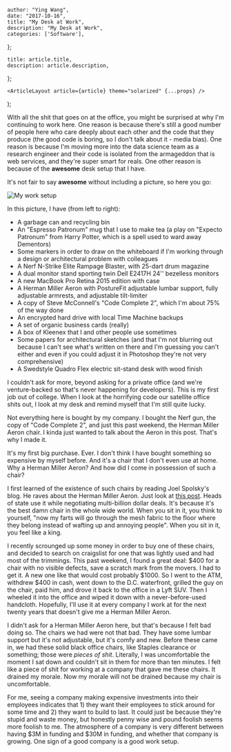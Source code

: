 

    author: "Ying Wang",
    date: "2017-10-16",
    title: "My Desk at Work",
    description: "My Desk at Work",
    categories: ['Software'],
};

    title: article.title,
    description: article.description,
};

    <ArticleLayout article={article} theme="solarized" {...props} />
);


With all the shit that goes on at the office, you might be surprised at why I'm continuing to work here. One reason is because there's still a good number of people here who care deeply about each other and the code that they produce (the good code is boring, so I don't talk about it - media bias). One reason is because I'm moving more into the data science team as a research engineer and their code is isolated from the armageddon that is web services, and they're super smart for reals. One other reason is because of the **awesome** desk setup that I have.

It's not fair to say **awesome** without including a picture, so here you go:

![My work setup](/img/posts/2017/10/16/my_work_setup_1.jpg)

In this picture, I have (from left to right):

- A garbage can and recycling bin
- An "Espresso Patronum" mug that I use to make tea (a play on "Expecto Patronum" from Harry Potter, which is a spell used to ward away Dementors)
- Some markers in order to draw on the whiteboard if I'm working through a design or architectural problem with colleagues
- A Nerf N-Strike Elite Rampage Blaster, with 25-dart drum magazine
- A dual monitor stand sporting twin Dell E2417H 24'' bezelless monitors
- A new MacBook Pro Retina 2015 edition with case
- A Herman Miller Aeron with PostureFit adjustable lumbar support, fully adjustable armrests, and adjustable tilt-limiter
- A copy of Steve McConnell's "Code Complete 2", which I'm about 75% of the way done
- An encrypted hard drive with local Time Machine backups
- A set of organic business cards (really)
- A box of Kleenex that I and other people use sometimes
- Some papers for architectural sketches (and that I'm not blurring out because I can't see what's written on there and I'm guessing you can't either and even if you could adjust it in Photoshop they're not very comprehensive)
- A Swedstyle Quadro Flex electric sit-stand desk with wood finish

I couldn't ask for more, beyond asking for a private office (and we're venture-backed so that's never happening for developers). This is my first job out of college. When I look at the horrifying code our satellite office shits out, I look at my desk and remind myself that I'm still quite lucky.

Not everything here is bought by my company. I bought the Nerf gun, the copy of "Code Complete 2", and just this past weekend, the Herman Miller Aeron chair. I kinda just wanted to talk about the Aeron in this post. That's why I made it.

It's my first big purchase. Ever. I don't think I have bought something so expensive by myself before. And it's a chair that I don't even use at home. Why a Herman Miller Aeron? And how did I come in possession of such a chair?

I first learned of the existence of such chairs by reading Joel Spolsky's blog. He raves about the Herman Miller Aeron. Just look at [this post](https://www.joelonsoftware.com/2006/09/07/a-field-guide-to-developers-2/). Heads of state use it while negotiating multi-billion dollar deals. It's because it's the best damn chair in the whole wide world. When you sit in it, you think to yourself, "now my farts will go through the mesh fabric to the floor where they belong instead of wafting up and annoying people". When you sit in it, you feel like a king.

I recently scrounged up some money in order to buy one of these chairs, and decided to search on craigslist for one that was lightly used and had most of the trimmings. This past weekend, I found a great deal: \$400 for a chair with no visible defects, save a scratch mark from the movers. I had to get it. A new one like that would cost probably \$1000. So I went to the ATM, withdrew \$400 in cash, went down to the D.C. waterfront, grilled the guy on the chair, paid him, and drove it back to the office in a Lyft SUV. Then I wheeled it into the office and wiped it down with a never-before-used handcloth. Hopefully, I'll use it at every company I work at for the next twenty years that doesn't give me a Herman Miller Aeron.

I didn't ask for a Herman Miller Aeron here, but that's because I felt bad doing so. The chairs we had were not that bad. They have some lumbar support but it's not adjustable, but it's comfy and new. Before these came in, we had these solid black office chairs, like Staples clearance or something; those were *pieces of shit*. Literally, I was uncomfortable the moment I sat down and couldn't sit in them for more than ten minutes. I felt like a piece of shit for working at a company that gave me these chairs. It drained my morale. Now my morale will not be drained because my chair is uncomfortable.

For me, seeing a company making expensive investments into their employees indicates that 1) they want their employees to stick around for some time and 2) they want to build to last. It could just be because they're stupid and waste money, but honestly penny wise and pound foolish seems more foolish to me. The atmosphere of a company is very different between having \$3M in funding and \$30M in funding, and whether that company is growing. One sign of a good company is a good work setup.
